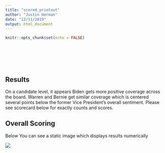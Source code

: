 ---
title: "scored_printout"
author: "Justin Herman"
date: "12/11/2019"
output: html_document
---

```{r setup, include=FALSE,warning=FALSE}
knitr::opts_chunk$set(echo = FALSE)
```


<br/><br/><br/><br/>

## Results 
On a candidate level, it appears Biden gets more positive coverage across the board.  Warren and Bernie get similar coverage which is centered several points below the former Vice President's overall sentiment.  Please see scorecard below for exactly counts and scores. 

## Overall Scoring

Below You can see a static image which displays results numerically

![](https://raw.githubusercontent.com/justinherman42/data608/master/images/Results.png)







